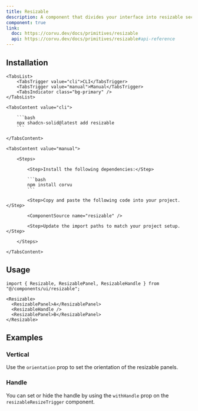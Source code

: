 ```yaml
---
title: Resizable
description: A component that divides your interface into resizable sections.
component: true
link:
  doc: https://corvu.dev/docs/primitives/resizable
  api: https://corvu.dev/docs/primitives/resizable#api-reference
---
```


<ComponentPreview name="resizable-demo" />

## Installation

<Tabs defaultValue="cli">

    <TabsList>
        <TabsTrigger value="cli">CLI</TabsTrigger>
        <TabsTrigger value="manual">Manual</TabsTrigger>
        <TabsIndicator class="bg-primary" />
    </TabsList>

    <TabsContent value="cli">

        ```bash
        npx shadcn-solid@latest add resizable
        ```

    </TabsContent>

    <TabsContent value="manual">

        <Steps>

            <Step>Install the following dependencies:</Step>

            ```bash
            npm install corvu
            ```

            <Step>Copy and paste the following code into your project.</Step>

            <ComponentSource name="resizable" />

            <Step>Update the import paths to match your project setup.</Step>

        </Steps>

    </TabsContent>

</Tabs>

## Usage

```tsx
import { Resizable, ResizablePanel, ResizableHandle } from "@/components/ui/resizable";
```

```tsx
<Resizable>
  <ResizablePanel>A</ResizablePanel>
  <ResizableHandle />
  <ResizablePanel>B</ResizablePanel>
</Resizable>
```

## Examples

### Vertical

Use the `orientation` prop to set the orientation of the resizable panels.

<ComponentPreview name="resizable-vertical-demo" />

### Handle

You can set or hide the handle by using the `withHandle` prop on the `resizableResizeTrigger` component.

<ComponentPreview name="resizable-with-handle-demo" />
